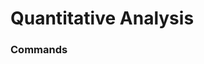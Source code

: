 # Quantitative Analysis




### Commands
<ul className="grid grid-cols-1 md:grid-cols-2 lg:grid-cols-3 xl:grid-cols-4 gap-4 -ml-6">
<ReferenceCard
    title="Acf"
    description="Auto-Correlation and Partial Auto-Correlation Functions for diff and diff diff stock data"
    url="/terminal/reference/economy/qa/acf"
    command
/>
<ReferenceCard
    title="Bw"
    description="Box and Whisker plot"
    url="/terminal/reference/economy/qa/bw"
    command
/>
<ReferenceCard
    title="Cdf"
    description="Cumulative distribution function"
    url="/terminal/reference/economy/qa/cdf"
    command
/>
<ReferenceCard
    title="Cusum"
    description="Cumulative sum algorithm (CUSUM) to detect abrupt changes in data"
    url="/terminal/reference/economy/qa/cusum"
    command
/>
<ReferenceCard
    title="Decompose"
    description="Decompose time series as: - Additive Time Series = Level + CyclicTrend + Residual + Seasonality - Multiplicative..."
    url="/terminal/reference/economy/qa/decompose"
    command
/>
<ReferenceCard
    title="Hist"
    description="Histogram with density and rug"
    url="/terminal/reference/economy/qa/hist"
    command
/>
<ReferenceCard
    title="Kurtosis"
    description="Kurtosis is a measure of the 'tailedness' of the probability distribution of a real-valued random variable. Like..."
    url="/terminal/reference/economy/qa/kurtosis"
    command
/>
<ReferenceCard
    title="Line"
    description="Show line plot of selected data or highlight specific datetimes."
    url="/terminal/reference/economy/qa/line"
    command
/>
<ReferenceCard
    title="Load"
    description="Load stock ticker to perform analysis on. When the data source is yf, an Indian ticker can be loaded by using..."
    url="/terminal/reference/economy/qa/load"
    command
/>
<ReferenceCard
    title="Normality"
    description="Normality tests"
    url="/terminal/reference/economy/qa/normality"
    command
/>
<ReferenceCard
    title="Pick"
    description="Load a FRED series to current selection"
    url="/terminal/reference/economy/qa/pick"
    command
/>
<ReferenceCard
    title="Qqplot"
    description="Display QQ plot vs normal quantiles"
    url="/terminal/reference/economy/qa/qqplot"
    command
/>
<ReferenceCard
    title="Quantile"
    description="The quantiles are values which divide the distribution such that there is a given proportion of observations..."
    url="/terminal/reference/economy/qa/quantile"
    command
/>
<ReferenceCard
    title="Raw"
    description="Print raw data to console"
    url="/terminal/reference/economy/qa/raw"
    command
/>
<ReferenceCard
    title="Rolling"
    description="Rolling mean and std deviation"
    url="/terminal/reference/economy/qa/rolling"
    command
/>
<ReferenceCard
    title="Skew"
    description="Skewness is a measure of asymmetry or distortion of symmetric distribution. It measures the deviation of the..."
    url="/terminal/reference/economy/qa/skew"
    command
/>
<ReferenceCard
    title="Spread"
    description="Shows rolling spread measurement"
    url="/terminal/reference/economy/qa/spread"
    command
/>
<ReferenceCard
    title="Summary"
    description="Summary statistics"
    url="/terminal/reference/economy/qa/summary"
    command
/>
<ReferenceCard
    title="Unitroot"
    description="Unit root test / stationarity (ADF, KPSS)"
    url="/terminal/reference/economy/qa/unitroot"
    command
/>
</ul>
